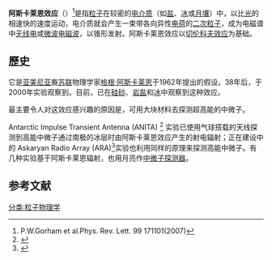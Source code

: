 {{NoteTA
|G1=Physics
}}

'''阿斯卡莱恩效应'''（{{lang-en|Askaryan effect}}）<ref>P.W.Gorham et al.Phys. Rev. Lett. 99 171101(2007)</ref>是指[[粒子|粒子]]在较密的[[电介质|电介质]]（如[[盐|盐]]、[[冰|冰]]或[[月壤|月壤]]）中，以比[[光|光]]的相速快的速度运动，电介质就会产生一束带各向异性[[电荷|电荷]]的[[二次粒子|二次粒子]]，成为电磁谱中[[无线电|无线电]]或[[微波电磁波|微波电磁波]]，以锥形发射。阿斯卡莱恩效应以[[切伦科夫效应|切伦科夫效应]]为基础。

==歷史==
它是[[亚美尼亚|亚美尼亚]]裔[[苏联|苏联]]物理学家[[格根·阿斯卡莱恩|格根·阿斯卡莱恩]]于1962年提出的假设。38年后，于2000年实验观察到。目前，已在[[硅砂|硅砂]]、[[岩盐|岩盐]]和[[冰|冰]]中观察到这种效应。

最主要令人对这效应感兴趣的原因是，可用大块材料去探测超高能的中微子。

Antarctic Impulse Transient Antenna (ANITA) <ref>{{Cite web |url=http://www.ps.uci.edu/~anita/ |title=ANITA Project Overview |accessdate=2014-12-01 |archive-date=2015-09-24 |archive-url=https://web.archive.org/web/20150924082705/http://www.ps.uci.edu/~anita/ |dead-url=no }}</ref> 实验已使用气球搭载的天线探测到高能中微子通过南极的冰层时由阿斯卡莱恩效应产生的射电辐射；正在建设中的 Askaryan Radio Array (ARA)<ref>{{Cite web |url=http://ara.wipac.wisc.edu/home |title=Askaryan Radio Array (ARA) |accessdate=2014-12-01 |archive-date=2014-06-09 |archive-url=https://web.archive.org/web/20140609024849/http://ara.wipac.wisc.edu/home |dead-url=no }}</ref>实验也利用同样的原理来探测高能中微子。有几种实验基于阿斯卡莱恩辐射，也用月亮作[[中微子探测器|中微子探测器]]。

==参考文献==
<references/>

[[分类:粒子物理学|分类:粒子物理学]]